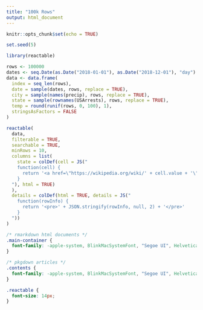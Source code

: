 ```yaml
---
title: "100k Rows"
output: html_document
---
```


```r
knitr::opts_chunk$set(echo = TRUE)

set.seed(5)
```

```r
library(reactable)

rows <- 100000
dates <- seq.Date(as.Date("2018-01-01"), as.Date("2018-12-01"), "day")
data <- data.frame(
  index = seq_len(rows),
  date = sample(dates, rows, replace = TRUE),
  city = sample(names(precip), rows, replace = TRUE),
  state = sample(rownames(USArrests), rows, replace = TRUE),
  temp = round(runif(rows, 0, 100), 1),
  stringsAsFactors = FALSE
)

reactable(
  data,
  filterable = TRUE,
  searchable = TRUE,
  minRows = 10,
  columns = list(
    state = colDef(cell = JS("
    function(cell) {
      return '<a href=\"https://wikipedia.org/wiki/' + cell.value + '\">' + cell.value + '</a>'
    }
  "), html = TRUE)
  ),
  details = colDef(html = TRUE, details = JS("
    function(rowInfo) {
      return '<pre>' + JSON.stringify(rowInfo, null, 2) + '</pre>'
    }
  "))
)
```

```css
/* rmarkdown html documents */
.main-container {
  font-family: -apple-system, BlinkMacSystemFont, "Segoe UI", Helvetica, Arial, sans-serif;
}

/* pkgdown articles */
.contents {
  font-family: -apple-system, BlinkMacSystemFont, "Segoe UI", Helvetica, Arial, sans-serif;
}

.reactable {
  font-size: 14px;
}
```
